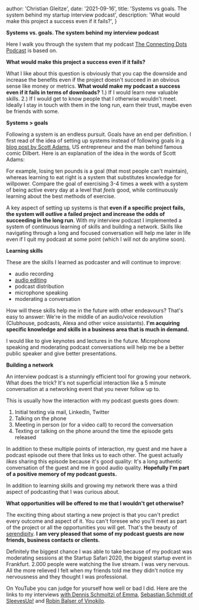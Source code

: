 
  author: 'Christian Gleitze',
  date: '2021-09-16',
  title: 'Systems vs goals. The system behind my startup interview podcast',
  description: 'What would make this project a success even if it fails?',
}


**Systems vs. goals. The system behind my interview podcast**

Here I walk you through the system that my podcast [The Connecting Dots Podcast](https://linktr.ee/ConnectingDotsPod) is based on.

**What would make this project a success even if it fails?**

What I like about this question is obviously that you cap the downside and increase the benefits even if the project doesn't succeed in an obvious sense like money or metrics. **What would make my podcast a success even if it fails in terms of downloads?** 1.) If I would learn new valuable skills. 2.) If I would get to know people that I otherwise wouldn't meet. Ideally I stay in touch with them in the long run, earn their trust, maybe even be friends with some.

**Systems > goals**

Following a system is an endless pursuit. Goals have an end per definition. I first read of the idea of setting up systems instead of following goals in [a blog post by Scott Adams](https://www.scottadamssays.com/2013/11/18/goals-vs-systems/), US entrepreneur and the man behind famous comic Dilbert. Here is an explanation of the idea in the words of Scott Adams:

For example, losing ten pounds is a goal (that most people can't maintain), whereas learning to eat right is a system that substitutes knowledge for willpower. Compare the goal of exercising 3-4 times a week with a system of being active every day at a level that _feels_ good, while continuously learning about the best methods of exercise.

A key aspect of setting up systems is that **even if a specific project fails, the system will outlive a failed project and increase the odds of succeeding in the long run**. With my interview podcast I implemented a system of continuous learning of skills and building a network. Skills like navigating through a long and focused conversation will help me later in life even if I quit my podcast at some point (which I will not do anytime soon).

**Learning skills**

These are the skills I learned as podcaster and will continue to improve:

- audio recording
- [audio editing](https://www.christiangleitze.com/articles/three-steps-to-professional-sounding-podcast)
- podcast distribution
- microphone speaking
- moderating a conversation

How will these skills help me in the future with other endeavours? That's easy to answer: We're in the middle of an audio/voice revolution (Clubhouse, podcasts, Alexa and other voice assistants). **I'm acquiring specific knowledge and skills in a business area that is much in demand.**

I would like to give keynotes and lectures in the future. Microphone speaking and moderating podcast conversations will help me be a better public speaker and give better presentations.

**Building a network**

An interview podcast is a stunningly efficient tool for growing your network. What does the trick? It's not superficial interaction like a 5 minute conversation at a networking event that you never follow up to.

This is usually how the interaction with my podcast guests goes down:

1.  Initial texting via mail, LinkedIn, Twitter
2.  Talking on the phone
3.  Meeting in person (or for a video call) to record the conversation
4.  Texting or talking on the phone around the time the episode gets released

In addition to these multiple points of interaction, my guest and me have a podcast episode out there that links us to each other. The guest actually _likes_ sharing this episode because it's good quality: It's a long authentic conversation of the guest and me in good audio quality. **Hopefully I'm part of a positive memory of my podcast guests.**

In addition to learning skills and growing my network there was a third aspect of podcasting that I was curious about.

**What opportunities will be offered to me that I wouldn't get otherwise?**

The exciting thing about starting a new project is that you can't predict every outcome and aspect of it. You can't foresee who you'll meet as part of the project or all the opportunities you will get. That's the beauty of [serendipity](https://en.wikipedia.org/wiki/Serendipity). **I am very pleased that some of my podcast guests are now friends, business contacts or clients.**

Definitely the biggest chance I was able to take because of my podcast was moderating sessions at the Startup Safari 2020, the biggest startup event in Frankfurt. 2.000 people were watching the live stream. I was very nervous. All the more relieved I felt when my friends told me they didn't notice my nervousness and they thought I was professional.

On YouTube you can judge for yourself how well or bad I did. Here are the links to my interviews [with Dennis Schmoltzi of Emma](https://youtu.be/eRjveluFLxk), [Sebastian Schmidt of SleevesUp!](https://youtu.be/3tvaWFcUOOk) and [Robin Balser of Vinokilo](https://youtu.be/T5bBhV2NrWY).
